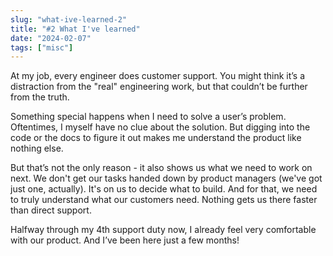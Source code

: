 ```yaml
---
slug: "what-ive-learned-2"
title: "#2 What I've learned"
date: "2024-02-07"
tags: ["misc"]
---
```


At my job, every engineer does customer support. You might think it’s a distraction from the "real" engineering work, but that couldn’t be further from the truth.

Something special happens when I need to solve a user’s problem. Oftentimes, I myself have no clue about the solution. But digging into the code or the docs to figure it out makes me understand the product like nothing else.

But that’s not the only reason - it also shows us what we need to work on next. We don't get our tasks handed down by product managers (we've got just one, actually). It's on us to decide what to build. And for that, we need to truly understand what our customers need. Nothing gets us there faster than direct support.

Halfway through my 4th support duty now, I already feel very comfortable with our product. And I’ve been here just a few months!